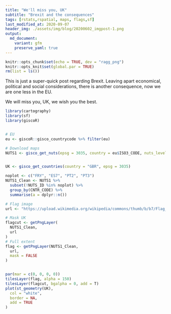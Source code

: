 ```yaml
---
title: "We'll miss you, UK"
subtitle: "Brexit and the consequences"
tags: [rstats,rspatial, maps, flags,sf]
last_modified_at: 2020-09-07
header_img: ./assets/img/blog/20200602_imgpost-1.png
output: 
  md_document:
    variant: gfm
    preserve_yaml: true
---
```





```r
knitr::opts_chunk$set(echo = TRUE, dev = "ragg_png")
knitr::opts_knit$set(global.par = TRUE)
rm(list = ls())
```


This is just a super-quick post regarding Brexit. Leaving apart economical, political and social considerations, there is another consequence, now we are one less in the EU.

We will miss you, UK, we wish you the best.

```r


library(cartography)
library(sf)
library(giscoR)


# EU
eu <- giscoR::gisco_countrycode %>% filter(eu)

# Download maps
NUTS1 <- gisco_get_nuts(epsg = 3035, country = eu$ISO3_CODE, nuts_level = 1)


UK <- gisco_get_countries(country = "GBR", epsg = 3035)

noplot <- c("FRY", "ES7", "PT2", "PT3")
NUTS1_Clean <- NUTS1 %>%
  subset(!NUTS_ID %in% noplot) %>%
  group_by(CNTR_CODE) %>%
  summarise(a = dplyr::n())

# Flag image
url <- "https://upload.wikimedia.org/wikipedia/commons/thumb/b/b7/Flag_of_Europe.svg/800px-Flag_of_Europe.svg.png"

# Mask UK
flagcut <- getPngLayer(
  NUTS1_Clean,
  url
)
# Full extent
flag <- getPngLayer(NUTS1_Clean,
  url,
  mask = FALSE
)


par(mar = c(0, 0, 0, 0))
tilesLayer(flag, alpha = 150)
tilesLayer(flagcut, bgalpha = 0, add = T)
plot(st_geometry(UK),
  col = "white",
  border = NA,
  add = TRUE
)
```

